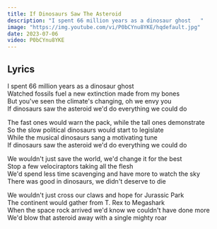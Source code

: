 ```yaml
---
title: If Dinosaurs Saw The Asteroid
description: "I spent 66 million years as a dinosaur ghost   "
image: "https://img.youtube.com/vi/P0bCYnu8YKE/hqdefault.jpg"
date: 2023-07-06
video: P0bCYnu8YKE
---
```


## Lyrics
I spent 66 million years as a dinosaur ghost   
Watched fossils fuel a new extinction made from my bones   
But you've seen the climate's changing, oh we envy you   
If dinosaurs saw the asteroid we'd do everything we could do   
   
The fast ones would warn the pack, while the tall ones demonstrate   
So the slow political dinosaurs would start to legislate   
While the musical dinosaurs sang a motivating tune   
If dinosaurs saw the asteroid we'd do everything we could do   
   
We wouldn't just save the world, we'd change it for the best   
Stop a few velociraptors taking all the flesh   
We'd spend less time scavenging and have more to watch the sky   
There was good in dinosaurs, we didn't deserve to die   
   
We wouldn't just cross our claws and hope for Jurassic Park   
The continent would gather from T. Rex to Megashark   
When the space rock arrived we'd know we couldn't have done more   
We'd blow that asteroid away with a single mighty roar